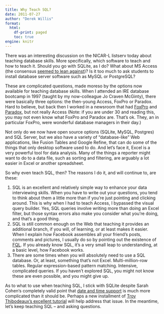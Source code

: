 ```yaml
---
title: Why Teach SQL?
date: 2011-07-27
author: "Derek Willis"
format:
  html:
    df-print: paged
    toc: true
engine: knitr
---
```


There was an interesting discussion on the NICAR-L listserv today about teaching database skills. More specifically, which software to teach and how to teach it. Should you go with SQLite, as I do? What about MS Access (the consensus [seemed to lean against](http://thescoop.org/archives/2009/06/02/the-case-against-teaching-access/))? Is it too much to ask students to install database server software such as MySQL or PostgreSQL?

These are complicated questions, made moreso by the options now available for teaching database skills. When I attended an IRE database bootcamp in 1997 (taught by my now-colleague Jo Craven McGinty), there were basically three options: the then-young Access, FoxPro or Paradox. Hard to believe, but back then I worked in a newsroom that had [FoxPro](http://en.wikipedia.org/wiki/FoxPro) and [Paradox](http://en.wikipedia.org/wiki/Paradox_(database)), but not really Access (Note: if you are under 30 and reading this, you may not even know what FoxPro and Paradox are. That's ok. They, an in particular FoxPro, were wonderful database managers in their day.)

Not only do we now have open source options (SQLite, MySQL, Postgres) and SQL Server, but we also have a variety of "database-like" Web applications, like Fusion Tables and Google Refine, that can do some of the things that only desktop software used to do. And let's face it, Excel is a very powerful tool for data analysis. Many of the things a reporter might want to do to a data file, such as sorting and filtering, are arguably a lot easier in Excel or another spreadsheet.

So why even teach SQL, then? The reasons I do it, and will continue to, are these:

  1. SQL is an excellent and relatively simple way to enhance your data interviewing skills. When you have to write out your questions, you tend to think about them a little more than if you're just pointing and clicking around. This is why when I had to teach Access, I bypassed the visual query builder. Yes, SQL queries involve writing more than doing an Excel filter, but those syntax errors also make you consider what you're doing, and that's a good thing.
  2. SQL is still common enough on the Web that teaching it provides an additional branch, if you will, of learning, or at least makes it easier. When I explain how Facebook assembles all your friend's posts, comments and pictures, I usually do so by pointing out the existence of [FQL](https://developers.facebook.com/docs/reference/fql/). If you already know SQL, it's a very small leap to understanding, at a basic level, how Facebook works.
  3. There are some times when you will absolutely need to use a SQL database. Or, at least, something that's not Excel. Multi-million-row tables. Regular expression-based pattern matching. Intensive, complicated queries. If you haven't explored SQL, you might not know these are even possible, and you might give up.

As to what to use when teaching SQL, I stick with SQLite despite Sarah Cohen‘s completely valid point that [date and time support](http://www.sqlite.org/lang_datefunc.html) is much more complicated than it should be. Perhaps a new installment of [Troy Thibodeaux's excellent tutorial](https://github.com/tthibo/SQL-Tutorial) will help address that issue. In the meantime, let's keep teaching SQL – and asking questions.
